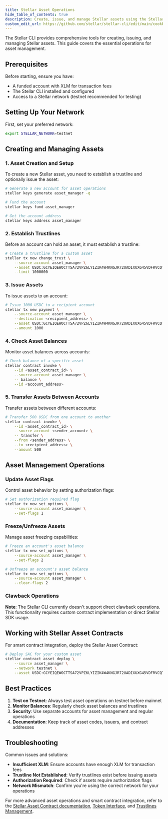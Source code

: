 ```yaml
---
title: Stellar Asset Operations
hide_table_of_contents: true
description: Create, issue, and manage Stellar assets using the Stellar CLI
custom_edit_url: https://github.com/stellar/stellar-cli/edit/main/cookbook/stellar-asset-operations.mdx
---
```


The Stellar CLI provides comprehensive tools for creating, issuing, and managing Stellar assets. This guide covers the essential operations for asset management.

## Prerequisites

Before starting, ensure you have:
- A funded account with XLM for transaction fees
- The Stellar CLI installed and configured
- Access to a Stellar network (testnet recommended for testing)

## Setting Up Your Network

First, set your preferred network:

```bash
export STELLAR_NETWORK=testnet
```

## Creating and Managing Assets

### 1. Asset Creation and Setup

To create a new Stellar asset, you need to establish a trustline and optionally issue the asset:

```bash
# Generate a new account for asset operations
stellar keys generate asset_manager -q

# Fund the account
stellar keys fund asset_manager

# Get the account address
stellar keys address asset_manager
```

### 2. Establish Trustlines

Before an account can hold an asset, it must establish a trustline:

```bash
# Create a trustline for a custom asset
stellar tx new change_trust \
    --source-account asset_manager \
    --asset USDC:GCYEIQEWOCTTSA72VPZ6LYIZIK4W4KNGJR72UADIXUXG45VDFRVCQTYE \
    --limit 1000000
```

### 3. Issue Assets

To issue assets to an account:

```bash
# Issue 1000 USDC to a recipient account
stellar tx new payment \
    --source-account asset_manager \
    --destination <recipient_address> \
    --asset USDC:GCYEIQEWOCTTSA72VPZ6LYIZIK4W4KNGJR72UADIXUXG45VDFRVCQTYE \
    --amount 1000
```

### 4. Check Asset Balances

Monitor asset balances across accounts:

```bash
# Check balance of a specific asset
stellar contract invoke \
    --id <asset_contract_id> \
    --source-account asset_manager \
    -- balance \
    --id <account_address>
```

### 5. Transfer Assets Between Accounts

Transfer assets between different accounts:

```bash
# Transfer 500 USDC from one account to another
stellar contract invoke \
    --id <asset_contract_id> \
    --source-account <sender_account> \
    -- transfer \
    --from <sender_address> \
    --to <recipient_address> \
    --amount 500
```

## Asset Management Operations

### Update Asset Flags

Control asset behavior by setting authorization flags:

```bash
# Set authorization required flag
stellar tx new set_options \
    --source-account asset_manager \
    --set-flags 1
```

### Freeze/Unfreeze Assets

Manage asset freezing capabilities:

```bash
# Freeze an account's asset balance
stellar tx new set_options \
    --source-account asset_manager \
    --set-flags 2

# Unfreeze an account's asset balance
stellar tx new set_options \
    --source-account asset_manager \
    --clear-flags 2
```

### Clawback Operations

**Note**: The Stellar CLI currently doesn't support direct clawback operations. This functionality requires custom contract implementation or direct Stellar SDK usage.

## Working with Stellar Asset Contracts

For smart contract integration, deploy the Stellar Asset Contract:

```bash
# Deploy SAC for your custom asset
stellar contract asset deploy \
    --source asset_manager \
    --network testnet \
    --asset USDC:GCYEIQEWOCTTSA72VPZ6LYIZIK4W4KNGJR72UADIXUXG45VDFRVCQTYE
```

## Best Practices

1. **Test on Testnet**: Always test asset operations on testnet before mainnet
2. **Monitor Balances**: Regularly check asset balances and trustlines
3. **Security**: Use separate accounts for asset management and regular operations
4. **Documentation**: Keep track of asset codes, issuers, and contract addresses

## Troubleshooting

Common issues and solutions:

- **Insufficient XLM**: Ensure accounts have enough XLM for transaction fees
- **Trustline Not Established**: Verify trustlines exist before issuing assets
- **Authorization Required**: Check if assets require authorization flags
- **Network Mismatch**: Confirm you're using the correct network for your operations

For more advanced asset operations and smart contract integration, refer to the [Stellar Asset Contract documentation](../../../tokens/stellar-asset-contract.mdx), [Token Interface](../../../tokens/token-interface.mdx), and [Trustlines Management](./trustlines-management.mdx).
